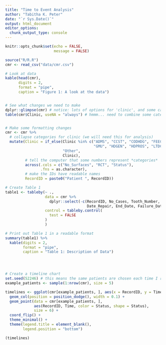 ```yaml
---
title: "Time to Event Analysis"
author: "Tabitha K. Peter"
date: "`r Sys.Date()`"
output: html_document
editor_options: 
  chunk_output_type: console
---
```


```r
knitr::opts_chunk$set(echo = FALSE,
                      message = FALSE)
```

```r
source("R/R.R")
cmr <- read_csv("data/cmr.csv")
```


```r
# Look at data 
kable(head(cmr),
      digits = 2,
      format = "pipe",
      caption = "Figure 1: A look at the data")


# See what changes we need to make 
dplyr::glimpse(cmr) # notice: lots of options for 'clinic', and some categories are labeled as numbers! 
table(cmr$Clinic, useNA = "always") # hmmm... need to combine some categories 


# Make some formatting changes
cmr <- cmr %>%
  # collapse categories for clinic (we will need this for analysis)
  mutate(Clinic = if_else(Clinic %in% c("ADMS", "CCST", "CODHDG", "FEECLS", 
                                        "GMU", "HDGEN", "HDPROS", "LTDCAR"),
                          "Other",
                          Clinic),
         # tell the computer that some numbers represent *categories* 
         across(.cols = c("No_Surfaces", "RCT", "Status"),
                .fns = as.character),
         # make the IDs have readable names 
         RecordID = paste0("Patient ", RecordID))
```


```r

# Create Table 1 
table1 <- tableby(~ .,
                  data = cmr %>%
                    dplyr::select(-c(RecordID, No_Cases, Tooth_Number,
                                     Date_Repair, End_Date, Failure_Date)),
                  control = tableby.control(
                    test = FALSE
                  )
                  )

# Print out Table 1 in a readable format 
summary(table1) %>% 
  kable(digits = 2,
        format = "pipe",
        caption = "Table 1: Description of Data")





```


```r
# Create a timeline chart 
set.seed(52246) # this means the same patients are chosen each time I run this code
example_patients <- sample(1:nrow(cmr), size = 5)

timelines <- ggplot(cmr[example_patients, ], aes(x = RecordID, y = Time)) + 
  geom_col(position = position_dodge(), width = 0.1) +
  geom_point(data = cmr[example_patients, ],
             aes(RecordID, Time, color = Status, shape = Status),
             size = 6) + 
  coord_flip() + 
  theme_minimal() +
  theme(legend.title = element_blank(),
        legend.position = "bottom")

(timelines)

```



```r




```

```r

```

```r

```

```r

```

